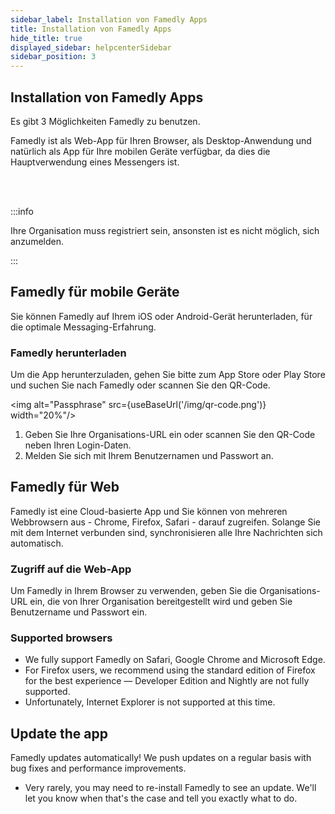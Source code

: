 ```yaml
---
sidebar_label: Installation von Famedly Apps
title: Installation von Famedly Apps
hide_title: true
displayed_sidebar: helpcenterSidebar
sidebar_position: 3
---
```



<div class="hero hero--primary">
  <div class="container">
    <h2 class="hero__title">Installation von Famedly Apps</h2>
    <p class="hero__subtitle">Es gibt 3 Möglichkeiten Famedly zu benutzen.</p>
    <p>Famedly ist als Web-App für Ihren Browser, als Desktop-Anwendung und natürlich als App für Ihre mobilen Geräte verfügbar, da dies die Hauptverwendung eines Messengers ist.</p>
  </div>
</div>
<br></br>

:::info

Ihre Organisation muss registriert sein, ansonsten ist es nicht möglich, sich anzumelden.

:::

## Famedly für mobile Geräte

Sie können Famedly auf Ihrem iOS oder Android-Gerät herunterladen, für die optimale Messaging-Erfahrung.

### Famedly herunterladen

Um die App herunterzuladen, gehen Sie bitte zum App Store oder Play Store und suchen Sie nach Famedly oder scannen Sie den QR-Code.

<img alt="Passphrase" src={useBaseUrl('/img/qr-code.png')} width="20%"/>

1.  Geben Sie Ihre Organisations-URL ein oder scannen Sie den QR-Code neben Ihren Login-Daten.
2.  Melden Sie sich mit Ihrem Benutzernamen und Passwort an.

## Famedly für Web

Famedly ist eine Cloud-basierte App und Sie können von mehreren Webbrowsern aus - Chrome, Firefox, Safari - darauf zugreifen. Solange Sie mit dem Internet verbunden sind, synchronisieren alle Ihre Nachrichten sich automatisch.

### Zugriff auf die Web-App

Um Famedly in Ihrem Browser zu verwenden, geben Sie die Organisations-URL ein, die von Ihrer Organisation bereitgestellt wird und geben Sie Benutzername und Passwort ein. 

### Supported browsers

-   We fully support Famedly on Safari, Google Chrome and Microsoft Edge.
-   For Firefox users, we recommend using the standard edition of Firefox for the best experience — Developer Edition and Nightly are not fully supported. 
-   Unfortunately, Internet Explorer is not supported at this time.

## Update the app

Famedly updates automatically! We push updates on a regular basis with bug fixes and performance improvements.

-   Very rarely, you may need to re-install Famedly to see an update. We'll let you know when that's the case and tell you exactly what to do.
